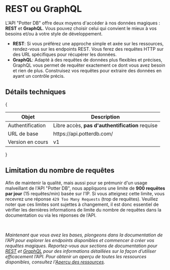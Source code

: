 
# REST ou GraphQL
L'API "Potter DB" offre deux moyens d'accéder à nos données magiques :  **REST** et **GraphQL**. Vous pouvez choisir celui qui convient le mieux à vos besoins et/ou à votre style de développement.
- **REST**: Si vous préférez une approche simple et axée sur les ressources, rendez-vous sur les endpoints REST. Vous ferez des requêtes HTTP sur des URL spécifiques pour récupérer les données.
- **GraphQL**: Adapté à des requêtes de données plus flexibles et précises, GraphQL vous permet de requêter exactement ce dont vous avez besoin et rien de plus. Construisez vos requêtes pour extraire des données en ayant un contrôle précis.

## Détails techniques
{
<table>
  <thead>
    <tr>
      <th>Objet</th>
      <th>Description</th>
    </tr>
  </thead>
  <tbody>
    <tr>
      <td>Authentification</td>
      <td>Libre accès, <b>pas d'authentification</b> requise</td>
    </tr>
    <tr>
      <td>URL de base</td>
      <td>
        https://api.potterdb.com/
      </td>
    </tr>
    <tr>
      <td>Version en cours</td>
      <td>v1</td>
    </tr>
  </tbody>
</table>
}

## Limitation du nombre de requêtes

Afin de maintenir la qualité, mais aussi pour se prémunir d'un usage malveillant de l'API "Potter DB", nous appliquons une limite de **900 requêtes par jour** (15 requêtes/min) basée sur l'IP. Si vous atteignez cette limite, vous recevrez une réponse `429 Too Many Requests` (trop de requêtes).
Veuillez noter que ces limites sont sujettes à changement, il est donc essentiel de vérifier les dernières informations de limite du nombre de requêtes dans la documentation ou via les réponses de l’API.

<br />

_Maintenant que vous avez les bases, plongeons dans la documentation de l’API pour explorer les endpoints disponibles et commencer à créer vos requêtes magiques.
Reportez-vous aux sections de documentation pour [REST](/apis/rest) et [GraphQL](apis/graphql) pour des informations détaillées sur la façon d’utiliser efficacement l’API.
Pour obtenir un aperçu de toutes les ressources disponibles, consultez l'[Aperçu des ressources](/resources)._